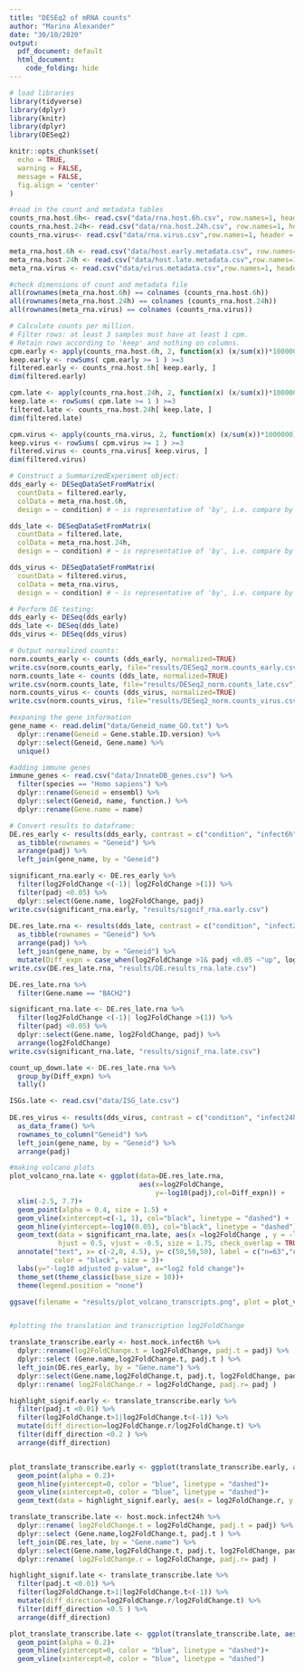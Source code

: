 ```yaml
---
title: "DESEq2 of mRNA counts"
author: "Marina Alexander"
date: "30/10/2020"
output:
  pdf_document: default
  html_document:
    code_folding: hide
---
```


```r

# load libraries
library(tidyverse)
library(dplyr)
library(knitr)
library(dplyr)
library(DESeq2)

knitr::opts_chunk$set(
  echo = TRUE,
  warning = FALSE,
  message = FALSE,
  fig.align = 'center'
)
```

```r
#read in the count and metadata tables
counts_rna.host.6h<- read.csv("data/rna.host.6h.csv", row.names=1, header = TRUE)
counts_rna.host.24h<- read.csv("data/rna.host.24h.csv", row.names=1, header = TRUE)
counts_rna.virus<- read.csv("data/rna.virus.csv",row.names=1, header = TRUE)

meta_rna.host.6h <- read.csv("data/host.early.metadata.csv", row.names=1, header = TRUE)
meta_rna.host.24h <- read.csv("data/host.late.metadata.csv",row.names=1, header = TRUE)
meta_rna.virus <- read.csv("data/virus.metadata.csv",row.names=1, header = TRUE)

```


```r
#check dimensions of count and metadata file
all(rownames(meta_rna.host.6h) == colnames (counts_rna.host.6h))
all(rownames(meta_rna.host.24h) == colnames (counts_rna.host.24h))
all(rownames(meta_rna.virus) == colnames (counts_rna.virus))
```


```r
# Calculate counts per million.
# Filter rows: at least 3 samples must have at least 1 cpm.
# Retain rows according to 'keep' and nothing on columns.
cpm.early <- apply(counts_rna.host.6h, 2, function(x) (x/sum(x))*1000000)
keep.early <- rowSums( cpm.early >= 1 ) >=3
filtered.early <- counts_rna.host.6h[ keep.early, ]
dim(filtered.early)

cpm.late <- apply(counts_rna.host.24h, 2, function(x) (x/sum(x))*1000000)
keep.late <- rowSums( cpm.late >= 1 ) >=3
filtered.late <- counts_rna.host.24h[ keep.late, ]
dim(filtered.late)

cpm.virus <- apply(counts_rna.virus, 2, function(x) (x/sum(x))*1000000)
keep.virus <- rowSums( cpm.virus >= 1 ) >=3
filtered.virus <- counts_rna.virus[ keep.virus, ]
dim(filtered.virus)

```


```r
# Construct a SummarizedExperiment object:
dds_early <- DESeqDataSetFromMatrix(
  countData = filtered.early,
  colData = meta_rna.host.6h,
  design = ~ condition) # ~ is representative of 'by', i.e. compare by condition

dds_late <- DESeqDataSetFromMatrix(
  countData = filtered.late,
  colData = meta_rna.host.24h,
  design = ~ condition) # ~ is representative of 'by', i.e. compare by condition

dds_virus <- DESeqDataSetFromMatrix(
  countData = filtered.virus,
  colData = meta_rna.virus,
  design = ~ condition) # ~ is representative of 'by', i.e. compare by condition

```


```r
# Perform DE testing:
dds_early <- DESeq(dds_early)
dds_late <- DESeq(dds_late)
dds_virus <- DESeq(dds_virus)
```


```r
# Output normalized counts:
norm.counts_early <- counts (dds_early, normalized=TRUE)
write.csv(norm.counts_early, file="results/DESeq2_norm.counts_early.csv")
norm.counts_late <- counts (dds_late, normalized=TRUE)
write.csv(norm.counts_late, file="results/DESeq2_norm.counts_late.csv")
norm.counts_virus <- counts (dds_virus, normalized=TRUE)
write.csv(norm.counts_virus, file="results/DESeq2_norm.counts_virus.csv")
```

```r
#expaning the gene information 
gene_name <- read.delim("data/Geneid_name_GO.txt") %>% 
  dplyr::rename(Geneid = Gene.stable.ID.version) %>%
  dplyr::select(Geneid, Gene.name) %>% 
  unique()

#adding immune genes 
immune_genes <- read.csv("data/InnateDB_genes.csv") %>% 
  filter(species == "Homo sapiens") %>% 
  dplyr::rename(Geneid = ensembl) %>% 
  dplyr::select(Geneid, name, function.) %>% 
  dplyr::rename(Gene.name = name)


```

```r

# Convert results to dataframe:
DE.res_early <- results(dds_early, contrast = c("condition", "infect6h", "mock")) %>% 
  as_tibble(rownames = "Geneid") %>%
  arrange(padj) %>% 
  left_join(gene_name, by = "Geneid")

significant_rna.early <- DE.res_early %>% 
  filter(log2FoldChange <(-1)| log2FoldChange >(1)) %>% 
  filter(padj <0.05) %>% 
  dplyr::select(Gene.name, log2FoldChange, padj)
write.csv(significant_rna.early, "results/signif_rna.early.csv")
  
DE.res_late.rna <- results(dds_late, contrast = c("condition", "infect24h", "mock")) %>% 
  as_tibble(rownames = "Geneid") %>%
  arrange(padj) %>% 
  left_join(gene_name, by = "Geneid") %>% 
  mutate(Diff_expn = case_when(log2FoldChange >1& padj <0.05 ~"up", log2FoldChange <(-1)& padj <0.05~"down"))
write.csv(DE.res_late.rna, "results/DE.results_rna.late.csv")

DE.res_late.rna %>%
  filter(Gene.name == "BACH2")

significant_rna.late <- DE.res_late.rna %>% 
  filter(log2FoldChange <(-1)| log2FoldChange >(1)) %>% 
  filter(padj <0.05) %>% 
  dplyr::select(Gene.name, log2FoldChange, padj) %>% 
  arrange(log2FoldChange)
write.csv(significant_rna.late, "results/signif_rna.late.csv")

count_up_down.late <- DE.res_late.rna %>% 
  group_by(Diff_expn) %>%
  tally()

ISGs.late <- read.csv("data/ISG_late.csv")
  
DE.res_virus <- results(dds_virus, contrast = c("condition", "infect24h", "infect6h")) %>% 
  as_data_frame() %>%
  rownames_to_column("Geneid") %>% 
  left_join(gene_name, by = "Geneid") %>% 
  arrange(padj)

```

```r

#making volcano plots
plot_volcano_rna.late <- ggplot(data=DE.res_late.rna, 
                                aes(x=log2FoldChange, 
                                    y=-log10(padj),col=Diff_expn)) +
  xlim(-2.5, 7.7)+
  geom_point(alpha = 0.4, size = 1.5) +
  geom_vline(xintercept=c(-1, 1), col="black", linetype = "dashed") +
  geom_hline(yintercept=-log10(0.05), col="black", linetype = "dashed") +
  geom_text(data = significant_rna.late, aes(x =log2FoldChange , y = -log10(padj), label = Gene.name), 
            hjust = 0.5, vjust = -0.5, size = 1.75, check_overlap = TRUE, color = "black") +
  annotate("text", x= c(-2,0, 4.5), y= c(50,50,50), label = c("n=63","n=11275","n=166"), 
           color = "black", size = 3)+
  labs(y="-log10 adjusted p-value", x="log2 fold change")+
  theme_set(theme_classic(base_size = 10))+
  theme(legend.position = "none")

ggsave(filename = "results/plot_volcano_transcripts.png", plot = plot_volcano_rna.late, width = 20, height = 11, dpi = 600, units = "cm")


```

```r



```



```r

#plotting the translation and transcription log2FoldChange 

translate_transcribe.early <- host.mock.infect6h %>% 
  dplyr::rename(log2FoldChange.t = log2FoldChange, padj.t = padj) %>% 
  dplyr::select (Gene.name,log2FoldChange.t, padj.t ) %>% 
  left_join(DE.res_early, by = "Gene.name") %>% 
  dplyr::select(Gene.name,log2FoldChange.t, padj.t, log2FoldChange, padj) %>% 
  dplyr::rename( log2FoldChange.r = log2FoldChange, padj.r= padj )

highlight_signif.early <- translate_transcribe.early %>% 
  filter(padj.t <0.01) %>%
  filter(log2FoldChange.t>1|log2FoldChange.t<(-1)) %>% 
  mutate(diff_direction=log2FoldChange.r/log2FoldChange.t) %>% 
  filter(diff_direction <0.2 ) %>%
  arrange(diff_direction)


plot_translate_transcribe.early <- ggplot(translate_transcribe.early, aes(x = log2FoldChange.r, y = log2FoldChange.t))+
  geom_point(alpha = 0.2)+
  geom_hline(yintercept=0, color = "blue", linetype = "dashed")+
  geom_vline(xintercept=0, color = "blue", linetype = "dashed")+
  geom_text(data = highlight_signif.early, aes(x = log2FoldChange.r, y = log2FoldChange.t, label = Gene.name),hjust = 0.5, vjust = -0.5, size = 2, color = "red")

translate_transcribe.late <- host.mock.infect24h %>% 
  dplyr::rename( log2FoldChange.t = log2FoldChange, padj.t = padj) %>% 
  dplyr::select (Gene.name,log2FoldChange.t, padj.t ) %>% 
  left_join(DE.res_late, by = "Gene.name") %>% 
  dplyr::select(Gene.name,log2FoldChange.t, padj.t, log2FoldChange, padj) %>% 
  dplyr::rename( log2FoldChange.r = log2FoldChange, padj.r= padj )

highlight_signif.late <- translate_transcribe.late %>% 
  filter(padj.t <0.01) %>%
  filter(log2FoldChange.t>1|log2FoldChange.t<(-1)) %>% 
  mutate(diff_direction=log2FoldChange.r/log2FoldChange.t) %>% 
  filter(diff_direction <0.5 ) %>%
  arrange(diff_direction)

plot_translate_transcribe.late <- ggplot(translate_transcribe.late, aes(x = log2FoldChange.r, y = log2FoldChange.t))+
  geom_point(alpha = 0.2)+
  geom_hline(yintercept=0, color = "blue", linetype = "dashed")+
  geom_vline(xintercept=0, color = "blue", linetype = "dashed")


```



